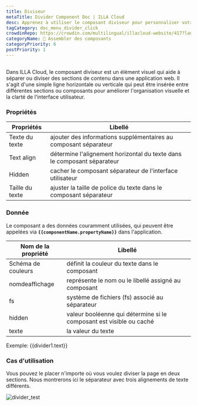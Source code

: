 ```yaml
---
title: Diviseur
metaTitle: Divider Component Doc | ILLA Cloud
desc: Apprenez à utiliser le composant diviseur pour personnaliser votre application dans ILLA Cloud.
tagCategory: doc_menu_divider_click
crowdinRepo: https://crowdin.com/multilingual/illacloud-website/417?languages=fr&filter=basic&value=0
categoryName: 🧬 Assembler des composants
categoryPriority: 6
postPriority: 1
---
```


## <h2 hidden>Qu'est-ce que le séparateur ?</h2>

Dans ILLA Cloud, le composant diviseur est un élément visuel qui aide à séparer ou diviser des sections de contenu dans une application web. Il s'agit d'une simple ligne horizontale ou verticale qui peut être insérée entre différentes sections ou composants pour améliorer l'organisation visuelle et la clarté de l'interface utilisateur.

### Propriétés

| Propriétés           | Libellé                                                                                   |
| -------------------- | ----------------------------------------------------------------------------------------- |
| Texte du texte       | ajouter des informations supplémentaires au composant séparateur                          |
| Text align           | détermine l'alignement horizontal du texte dans le composant séparateur                   |
| Hidden               | cacher le composant séparateur de l'interface utilisateur                                 |
| Taille du texte      | ajuster la taille de police du texte dans le composant séparateur                         |

### Donnée

Le composant a des données couramment utilisées, qui peuvent être appelées via **`{{componentName.propertyName}}`** dans l'application.

| Nom de la propriété  | Libellé                                                                      |
| -------------------- | ---------------------------------------------------------------------------- |
| Schéma de couleurs   | définit la couleur du texte dans le composant                                |
| nomdeaffichage       | représente le nom ou le libellé assigné au composant                         |
| fs                   | système de fichiers (fs) associé au séparateur                               |
| hidden               | valeur booléenne qui détermine si le composant est visible ou caché          |
| texte                | la valeur du texte                                                           |

Exemple: {{divider1.text}}

### Cas d'utilisation

Vous pouvez le placer n'importe où vous voulez diviser la page en deux sections. Nous montrerons ici le séparateur avec trois alignements de texte différents.

![divider_test](https://cdn.illacloud.com/official-website/img/docs/divider_test.jpg)
